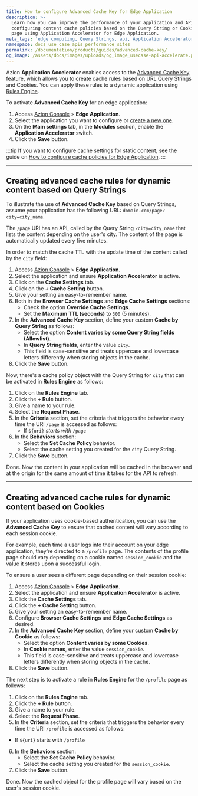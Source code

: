 ```yaml
---
title: How to configure Advanced Cache Key for Edge Application
description: >-
  Learn how you can improve the performance of your application and APIs by
  configuring content cache policies based on the Query String or Cookie of a
  page using Application Accelerator for Edge Application.
meta_tags: 'edge computing, Query Strings, api, Application Accelerator, cache'
namespace: docs_use_case_apis_performance_sites
permalink: /documentation/products/guides/advanced-cache-key/
og_image: /assets/docs/images/uploads/og_image_usecase-api-accelerate.png
---
```



<InterfaceNote />

Azion **Application Accelerator** enables access to the [Advanced Cache Key](/en/documentation/products/build/edge-application/cache-settings/#advanced-cache-key) feature, which allows you to create cache rules based on URL Query Strings and Cookies. You can apply these rules to a dynamic application using [Rules Engine](/en/documentation/products/build/edge-application/rules-engine/).

To activate **Advanced Cache Key** for an edge application:

1. Access [Azion Console](/en/documentation/products/guides/how-to-access-azion-console/) > **Edge Application**.
2. Select the application you want to configure or [create a new one](/en/documentation/products/guides/build/build-an-application/).
3. On the **Main settings** tab, in the **Modules** section, enable the **Application Accelerator** switch.
4. Click the **Save** button.

:::tip
If you want to configure cache settings for static content, see the guide on [How to configure cache policies for Edge Application](/en/documentation/products/guides/cache-settings/).
:::

---

## Creating advanced cache rules for dynamic content based on Query Strings

To illustrate the use of **Advanced Cache Key** based on Query Strings, assume your application has the following URL: `domain.com/page?city=city_name`.

The `/page` URI has an API, called by the Query String `?city=city_name` that lists the content depending on the user's city. The content of the page is automatically updated every five minutes.

In order to match the cache TTL with the update time of the content called by the `city` field:

1. Access [Azion Console](/en/documentation/products/guides/how-to-access-azion-console/) > **Edge Application**.
2. Select the application and ensure **Application Accelerator** is active.
3. Click on the **Cache Settings** tab.
4. Click on the **+ Cache Setting** button.
5. Give your setting an easy-to-remember name.
6. Both in the **Browser Cache Settings** and **Edge Cache Settings** sections:
    - Check the option **Override Cache Settings**.
    - Set the **Maximum TTL (seconds)** to `300` (5 minutes).
7. In the **Advanced Cache Key** section, define your custom **Cache by Query String** as follows:
    - Select the option **Content varies by some Query String fields (Allowlist)**.
    - In **Query String fields**, enter the value `city`.
    - This field is case-sensitive and treats uppercase and lowercase letters differently when storing objects in the cache.
8. Click the **Save** button.

Now, there's a cache policy object with the Query String for `city` that can be activated in **Rules Engine** as follows:

1. Click on the **Rules Engine** tab.
2. Click the **+ Rule** button.
3. Give a name to your rule.
4. Select the **Request Phase**.
5. In the **Criteria** section, set the criteria that triggers the behavior every time the URI `/page` is accessed as follows:
    - If `${uri}` *starts with* `/page`
6. In the **Behaviors** section:
    - Select the **Set Cache Policy** behavior.
    - Select the cache setting you created for the `city` Query String.
7. Click the **Save** button.

Done. Now the content in your application will be cached in the browser and at the origin for the same amount of time it takes for the API to refresh.

---

## Creating advanced cache rules for dynamic content based on Cookies

If your application uses cookie-based authentication, you can use the **Advanced Cache Key** to ensure that cached content will vary according to each session cookie.

For example, each time a user logs into their account on your edge application, they're directed to a `/profile` page. The contents of the profile page should vary depending on a cookie named `session_cookie` and the value it stores upon a successful login.

To ensure a user sees a different page depending on their session cookie:

1. Access [Azion Console](/en/documentation/products/guides/how-to-access-azion-console/) > **Edge Application**.
2. Select the application and ensure **Application Accelerator** is active.
3. Click the **Cache Settings** tab.
4. Click the **+ Cache Setting** button.
5. Give your setting an easy-to-remember name.
6. Configure **Browser Cache Settings** and **Edge Cache Settings** as desired.
7. In the **Advanced Cache Key** section, define your custom **Cache by Cookie** as follows:
    - Select the option **Content varies by some Cookies**.
    - In **Cookie names**, enter the value `session_cookie`.
    - This field is case-sensitive and treats uppercase and lowercase letters differently when storing objects in the cache.
8. Click the **Save** button.

The next step is to activate a rule in **Rules Engine** for the `/profile` page as follows:

1. Click on the **Rules Engine** tab.
2. Click the **+ Rule** button.
3. Give a name to your rule.
4. Select the **Request Phase**.
5. In the **Criteria** section, set the criteria that triggers the behavior every time the URI `/profile` is accessed as follows:
- If `${uri}` starts with `/profile`
6. In the **Behaviors** section:
    - Select the **Set Cache Policy** behavior.
    - Select the cache setting you created for the `session_cookie`.
7. Click the **Save** button.

Done. Now the cached object for the profile page will vary based on the user's session cookie.